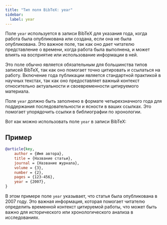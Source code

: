 ```yaml
---
title: "Тип поля BibTeX: year"
sidebar:
  label: year
---
```



Поле `year` используется в записи BibTeX для указания года, когда работа была опубликована или создана, если она не была опубликована. Это важное поле, так как оно дает читателю представление о времени, когда работа была выполнена, и может влиять на восприятие или использование информации в ней.

<CiteDrive />

Это поле обычно является обязательным для большинства типов записей BibTeX, так как оно помогает точно цитировать и ссылаться на работу. Включение года публикации является стандартной практикой в научных текстах, так как оно предоставляет важный контекст относительно актуальности и своевременности цитируемого материала.

Поле `year` должно быть заполнено в формате четырехзначного года для поддержания последовательности и ясности в ваших ссылках. Это помогает упорядочить ссылки в библиографии по хронологии.

Вот как можно использовать поле `year` в записи BibTeX:

## Пример

```bibtex
@article{key,
    author = {Имя автора},
    title = {Название статьи},
    journal = {Название журнала},
    volume = {3},
    number = {2},
    pages = {123-456},
    year = {2007},
}
```

В этом примере поле `year` указывает, что статья была опубликована в 2007 году. Это важная информация, которая помогает читателю определить временной контекст цитируемой работы, что может быть важно для исторического или хронологического анализа в исследованиях.
